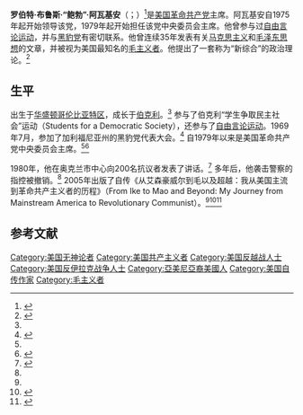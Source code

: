 {{Maoism sidebar|人物}}
'''罗伯特·布鲁斯·“鲍勃”·阿瓦基安'''（{{lang-en|Robert Bruce "Bob" Avakian}}；{{bd|1943年|3月7日||}}）<ref name="Mao and Beyond">{{cite book|last=Avakian|first=Bob|year=2005|title=From Ike to Mao and Beyond: My Journey from Mainstream America to Revolutionary Communist|url=https://archive.org/details/fromiketomaobeyo0000avak|publisher=Insight Press|isbn=9780976023623}}</ref>是[[美国革命共产党|美国革命共产党]]主席。阿瓦基安自1975年起开始领导该党，1979年起开始担任该党中央委员会主席。他曾参与过[[自由言论运动|自由言论运动]]，并与[[黑豹党|黑豹党]]有密切联系。他曾连续35年发表有关[[马克思主义|马克思主义]]和[[毛泽东思想|毛泽东思想]]的文章，并被视为美国最知名的[[毛主义者|毛主义者]]。他提出了一套称为“新综合”的政治理论。<ref>{{Cite web|url=http://revcom.us/avakian/ba-new-synthesis-expanded.html|title=A more in-depth introduction to BA’s new synthesis of communism|last=|first=|date=|website=revcom.us|archive-url=|archive-date=|dead-url=|access-date=2017-12-27}}</ref>

==生平==
出生于[[华盛顿哥伦比亚特区|华盛顿哥伦比亚特区]]，成长于[[伯克利_(加利福尼亚州)|伯克利]]。<ref name="Mao and Beyond"/> 参与了伯克利“学生争取民主社会”运动（Students for a Democratic Society），还参与了[[自由言论运动|自由言论运动]]。1969年7月，参加了加利福尼亚州的黑豹党代表大会。<ref name="Eve Indie">{{cite news|last1=Benson|first1=George S.|title=Looking Ahead|url=https://www.newspapers.com/image/4156244/?terms=%22Bob+Avakian%22 |page=11|newspaper=The Evening Independent|date=March 28, 1972}}</ref> 自1979年以来是美国革命共产党中央委员会主席。<ref name=Logansport/><ref name="Tar Heel">{{cite news|last1=Unknown|title=Communists get year sentence for disruption|url=https://www.newspapers.com/image/67907715/?terms=%22Bob+Avakian%22|page= 2|newspaper=The Daily Tar Heel|location=Chapel Hill, North Carolina|date=December 6, 1979}}</ref>

1980年，他在奥克兰市中心向200名抗议者发表了讲话。<ref name=Logansport>{{cite news|title=Scores arrested, Injured In May Day Violence|url=https://www.newspapers.com/image/14613588/?terms=%22Bob+Avakian%22|agency=UPI|newspaper=Logansport Pharos-Tribune|date=May 2, 1980}}</ref> 多年后，他袭击警察的指控被撤销。<ref name="Mao and Beyond"/> 2005年出版了自传《从艾森豪威尔到毛以及超越：我从美国主流到革命共产主义者的历程》（From Ike to Mao and Beyond: My Journey from Mainstream America to Revolutionary Communist）。<ref name="Mao and Beyond"/><ref>{{cite web|first=Ron|last=Jacobs|url=http://www.counterpunch.org/jacobs02052005.html|title=A Life of Revolution in a Country of Reaction|website=CounterPunch|date=February 2005|deadurl=yes|archiveurl=https://web.archive.org/web/20050210042256/http://www.counterpunch.org/jacobs02052005.html|archivedate=February 10, 2005}}</ref><ref>{{cite news|first=Rick|last=DelVecchio|url=http://sfgate.com/cgi-bin/article.cgi?file=/c/a/2005/04/29/EBGBICCPDC1.DTL|title=Berkeley: Memoir follows author's road to communism|newspaper=San Francisco Chronicle|date=April 29, 2005}}</ref>

==参考文献==
{{reflist}}

{{Authority control}}
{{DEFAULTSORT:Avakian, Bob}}
[[Category:美国无神论者|Category:美国无神论者]]
[[Category:美国共产主义者|Category:美国共产主义者]]
[[Category:美国反越战人士|Category:美国反越战人士]]
[[Category:美国反伊拉克战争人士|Category:美国反伊拉克战争人士]]
[[Category:亞美尼亞裔美國人|Category:亞美尼亞裔美國人]]
[[Category:美国自传作家|Category:美国自传作家]]
[[Category:毛主义者|Category:毛主义者]]